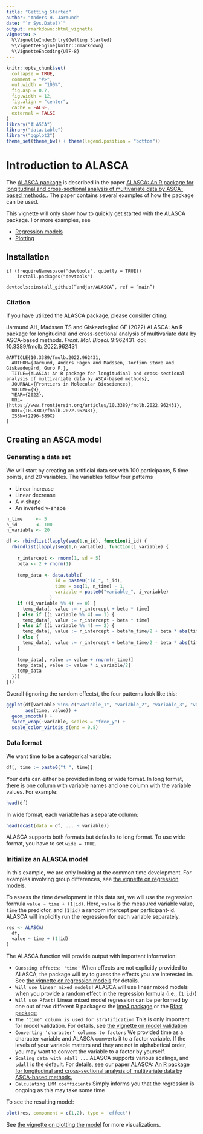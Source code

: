 ```yaml
---
title: "Getting Started"
author: "Anders H. Jarmund"
date: "`r Sys.Date()`"
output: rmarkdown::html_vignette
vignette: >
  %\VignetteIndexEntry{Getting Started}
  %\VignetteEngine{knitr::rmarkdown}
  %\VignetteEncoding{UTF-8}
---
```


```r
knitr::opts_chunk$set(
  collapse = TRUE,
  comment = "#>",
  out.width = "100%", 
  fig.asp = 0.7,
  fig.width = 12,
  fig.align = "center",
  cache = FALSE,
  external = FALSE
)
library("ALASCA")
library("data.table")
library("ggplot2")
theme_set(theme_bw() + theme(legend.position = "bottom"))
```

# Introduction to ALASCA

<script src="js/hideOutput.js"></script>
<style>
.showopt {
  background-color: #004c93;
  color: #FFFFFF; 
  width: 150px;
  height: 20px;
  text-align: center;
  vertical-align: middle !important;
  float: left;
  font-family: sans-serif;
  border-radius: 8px;
}

.showopt:hover {
    background-color: #dfe4f2;
    color: #004c93;
}

.showopttext::before{
  content: "Show/Hide Source"
}

pre.plot {
  background-color: white !important;
}
</style>

The [ALASCA package](https://andjar.github.io/ALASCA) is described in the paper [ALASCA: An R package for longitudinal and cross-sectional analysis of multivariate data by ASCA-based methods.](https://www.frontiersin.org/articles/10.3389/fmolb.2022.962431/full). The paper contains several examples of how the package can be used.

This vignette will only show how to quickly get started with the ALASCA package. For more examples, see

* [Regression models](articles/regression.html)
* [Plotting](articles/plot.html)

## Installation

```
if (!requireNamespace("devtools", quietly = TRUE))
    install.packages("devtools")

devtools::install_github(“andjar/ALASCA”, ref = “main”)
```

### Citation
If you have utilized the ALASCA package, please consider citing:

Jarmund AH, Madssen TS and Giskeødegård GF (2022) ALASCA: An R package for longitudinal and cross-sectional analysis of multivariate data by ASCA-based methods. *Front. Mol. Biosci.* 9:962431. doi: 10.3389/fmolb.2022.962431

```
@ARTICLE{10.3389/fmolb.2022.962431,
  AUTHOR={Jarmund, Anders Hagen and Madssen, Torfinn Støve and Giskeødegård, Guro F.},
  TITLE={ALASCA: An R package for longitudinal and cross-sectional analysis of multivariate data by ASCA-based methods},
  JOURNAL={Frontiers in Molecular Biosciences},
  VOLUME={9},
  YEAR={2022},
  URL={https://www.frontiersin.org/articles/10.3389/fmolb.2022.962431},       
  DOI={10.3389/fmolb.2022.962431},      
  ISSN={2296-889X}
}
```

## Creating an ASCA model

### Generating a data set

We will start by creating an artificial data set with 100 participants, 5 time points, and 20 variables. The variables follow four patterns

* Linear increase
* Linear decrease
* A v-shape
* An inverted v-shape

<div class="fold s o">
```r
n_time     <- 5
n_id       <- 100
n_variable <- 20

df <- rbindlist(lapply(seq(1,n_id), function(i_id) {
  rbindlist(lapply(seq(1,n_variable), function(i_variable) {
    
    r_intercept <- rnorm(1, sd = 5)
    beta <- 2 + rnorm(1)
    
    temp_data <- data.table(
                  id = paste0("id_", i_id),
                  time = seq(1, n_time) - 1,
                  variable = paste0("variable_", i_variable)
                )
    if ((i_variable %% 4) == 0) {
      temp_data[, value := r_intercept + beta * time]
    } else if ((i_variable %% 4) == 1) {
      temp_data[, value := r_intercept - beta * time]
    } else if ((i_variable %% 4) == 2) {
      temp_data[, value := r_intercept - beta*n_time/2 + beta * abs(time - n_time/2)]
    } else {
      temp_data[, value := r_intercept + beta*n_time/2 - beta * abs(time - n_time/2)]
    }
    
    temp_data[, value := value + rnorm(n_time)]
    temp_data[, value := value * i_variable/2]
    temp_data
  }))
}))
```
</div>

Overall (ignoring the random effects), the four patterns look like this:

```r
ggplot(df[variable %in% c("variable_1", "variable_2", "variable_3", "variable_4"),],
       aes(time, value)) +
  geom_smooth() +
  facet_wrap(~variable, scales = "free_y") +
  scale_color_viridis_d(end = 0.8)
```

### Data format

We want time to be a categorical variable:

```r
df[, time := paste0("t_", time)]
```

Your data can either be provided in long or wide format. In long format, there is one column with variable names and one column with the variable values. For example:

```r
head(df)
```

In wide format, each variable has a separate column:

```r
head(dcast(data = df, ... ~ variable))
```

ALASCA supports both formats but defaults to long format. To use wide format, you have to set `wide = TRUE`. 

### Initialize an ALASCA model

In this example, we are only looking at the common time development. For examples involving group differences, see [the vignette on regression models](articles/regression.html).

To assess the time development in this data set, we will use the regression formula `value ~ time + (1|id)`. Here, `value` is the measured variable value, `time` the predictor, and `(1|id)` a random intercept per participant-id. ALASCA will implicitly run the regression for each variable separately.

```r
res <- ALASCA(
  df,
  value ~ time + (1|id)
)
```

The ALASCA function will provide output with important information:

* `Guessing effects: 'time'` When effects are not explicitly provided to ALASCA, the package will try to guess the effects you are interested in. See [the vignette on regression models](articles/regression.html) for details.
* `Will use linear mixed models!` ALASCA will use linear mixed models when you provide a random effect in the regression formula (i.e., `(1|id)`)
* `Will use Rfast!` Linear mixed model regression can be performed by one out of two different R packages: the [lme4 package](https://cran.r-project.org/web/packages/lme4/index.html) or the [Rfast package](https://cran.r-project.org/web/packages/Rfast/index.html)
* `The 'time' column is used for stratification` This is only important for model validation. For details, see [the vignette on model validation](articles/validation.html)
* `Converting 'character' columns to factors` We provided time as a character variable and ALASCA converts it to a factor variable. If the levels of your variable matters and they are not in alphabetical order, you may want to convert the variable to a factor by yourself.
* `Scaling data with sdall ...` ALASCA supports various scalings, and `sdall` is the default. For details, see our paper [ALASCA: An R package for longitudinal and cross-sectional analysis of multivariate data by ASCA-based methods.](https://www.frontiersin.org/articles/10.3389/fmolb.2022.962431/full)
* `Calculating LMM coefficients` Simply informs you that the regression is ongoing as this may take some time


To see the resulting model:

```r
plot(res, component = c(1,2), type = 'effect')
```

See [the vignette on plotting the model](articles/plot.html) for more visualizations.
